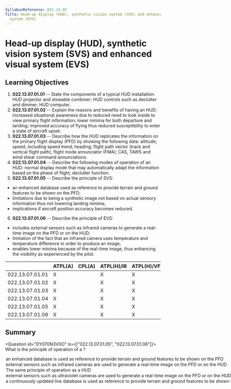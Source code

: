 ```yaml
---
SyllabusReference: 022.13.07
Title: Head-up display (HUD), synthetic vision system (SVS) and enhanced visual
  system (EVS)
---
```


# Head-up display (HUD), synthetic vision system (SVS) and enhanced visual system (EVS)

## Learning Objectives

1.  **022.13.07.01.01** -- State the components of a typical HUD installation:
    HUD projector and stowable combiner; HUD controls such as declutter and
    dimmer; HUD computer.
2.  **022.13.07.01.02** -- Explain the reasons and benefits of having an HUD:
    increased situational awareness due to reduced need to look inside to view
    primary flight information; lower minima for both departure and landing;
    improved accuracy of flying thus reduced susceptibility to enter a state of
    aircraft upset.
3.  **022.13.07.01.03** -- Describe how the HUD replicates the information on the
    primary flight display (PFD) by showing the following data: altitude; speed,
    including speed trend; heading; flight path vector (track and vertical flight
    path); flight mode annunciator (FMA); CAS, TAWS and wind shear command
    annunciations.
4.  **022.13.07.01.04** -- Describe the following modes of operation of an HUD:
    normal display mode that may automatically adapt the information based on the
    phase of flight; declutter function.
5.  **022.13.07.01.05** -- Describe the principle of SVS:

- an enhanced database used as reference to provide terrain and ground features
  to be shown on the PFD;
- limitations due to being a synthetic image not based on actual sensory
  information thus not lowering landing minima;
- implications if aircraft position accuracy becomes reduced.

6.  **022.13.07.01.06** -- Describe the principle of EVS:

- includes external sensors such as infrared cameras to generate a real-time
  image on the PFD or on the HUD;
- limitation of the fact that an infrared camera uses temperature and
  temperature difference in order to produce an image;
- enables lower minima because of the real-time image, thus enhancing the
  visibility as experienced by the pilot.

|                 | ATPL(A) | CPL(A) | ATPL(H)/IR | ATPL(H)/VFR | CPL(H) | IR  | CBIR(A) |
| --------------- | ------- | ------ | ---------- | ----------- | ------ | --- | ------- |
| 022.13.07.01.01 | X       |        | X          | X           |        |     |         |
| 022.13.07.01.02 | X       |        | X          | X           |        |     |         |
| 022.13.07.01.03 | X       |        | X          | X           |        |     |         |
| 022.13.07.01.04 | X       |        | X          | X           |        |     |         |
| 022.13.07.01.05 | X       |        | X          | X           |        |     |         |
| 022.13.07.01.06 | X       |        | X          | X           |        |     |         |

## Summary

<Question id="DY070N3V0O" lo={["022.13.07.01.05", "022.13.07.01.06"]}>
  <Text variant="oneCorrect">
    What is the principle of operation of a <Subject />?
  </Text>
<Option
  subject={[["SVS"], ["synthetic vision system"]]}
  why="SVS system description"
>
  an enhanced database is used as reference to provide terrain and ground
  features to be shown on the PFD
</Option>
<Option
  subject={[["EVS"], ["enhanced visual system"]]}
  why="EVS system description"
>
  external sensors such as infrared cameras are used to generate a real-time
  image on the PFD or on the HUD
</Option>
<Option>The same principle of operation as a HUD</Option>
<Option why="Describes a EVS, except that infrared rights are used.">
  external sensors such as ultraviolet cameras are used to generate a real-time
  image on the PFD or on the HUD
</Option>

  <Option why="Describes a SVS, except the database is not continuously updated via live data.">
    a continuously updated live database is used as reference to provide terrain
    and ground features to be shown on the PFD
  </Option>
</Question>
